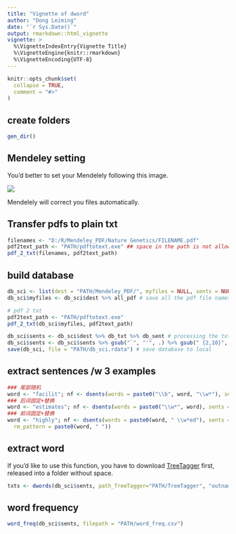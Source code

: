 ```yaml
---
title: "Vignette of dword"
author: "Dong Leiming"
date: "`r Sys.Date()`"
output: rmarkdown::html_vignette
vignette: >
  %\VignetteIndexEntry{Vignette Title}
  %\VignetteEngine{knitr::rmarkdown}
  %\VignetteEncoding{UTF-8}
---
```


```r
knitr::opts_chunk$set(
  collapse = TRUE,
  comment = "#>"
)
```

## create folders

```r
gen_dir()
```

## Mendeley setting

You'd better to set your Mendelely following this image.

![](../img/mendeley.png)

Mendelely will correct you files automatically.

## Transfer pdfs to plain txt

```r
filenames <- "D:/R/Mendeley_PDF/Nature Genetics/FILENAME.pdf"
pdf2text_path <- "PATH/pdftotext.exe" ## space in the path is not allowed
pdf_2_txt(filenames, pdf2text_path)
```

## build database

```r
db_sci <- list(dest = "PATH/Mendeley_PDF/", myfiles = NULL, sents = NULL) # build a empty list comprising 3 elements. Assign path of the files saved by mendeley 
db_sci$myfiles <- db_sci$dest %>% all_pdf # save all the pdf file names in this element

# pdf 2 txt
pdf2text_path <- "PATH/pdftotext.exe"
pdf_2_txt(db_sci$myfiles, pdf2text_path)

db_sci$sents <- db_sci$dest %>% db_txt %>% db_sent # processing the txt transfered from pdf files and spliting into single sentences
db_sci$sents <- db_sci$sents %>% gsub("`", "'", .) %>% gsub(" {2,10}", " ", .) %>% gsub("\\[|\\]|#", "", .) # repalce some special char and usless content
save(db_sci, file = "PATH/db_sci.rdata") # save database to local
```

## extract sentences /w 3 examples

```r
### 尾部随机
word <- "facilit"; nf <- dsents(words = paste0("\\b", word, "\\w*"), sents = db_sci$sents, output = word, rm_pattern = "")
### 后词固定+替换
word <- "estimates"; nf <- dsents(words = paste0("\\w*", word), sents = db_sci$sents, output = word, rm_pattern = word)
### 前词固定+替换
word <- "highly"; nf <- dsents(words = paste0(word, " \\w*ed"), sents = db_sci$sents, output = word, 
  rm_pattern = paste0(word, " "))
```

## extract word

If you'd like to use this function, you have to download [TreeTagger](http://www.cis.uni-muenchen.de/~schmid/tools/TreeTagger/data/tree-tagger-windows-3.2.1.zip) first, released into a folder without space.

```r
txts <- dwords(db_sci$sents, path_TreeTagger="PATH/TreeTagger", "outname")
```

## word frequency

```r
word_freq(db_sci$sents, filepath = "PATH/word_freq.csv")
```

